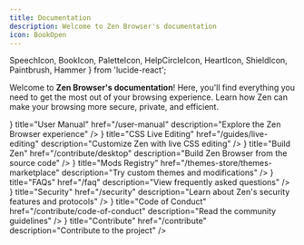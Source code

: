 ```yaml
---
title: Documentation
description: Welcome to Zen Browser's documentation
icon: BookOpen
---
```


  SpeechIcon,
  BookIcon,
  PaletteIcon,
  HelpCircleIcon,
  HeartIcon,
  ShieldIcon,
  Paintbrush,
  Hammer
} from 'lucide-react';

Welcome to **Zen Browser's documentation**! Here, you'll find everything you need to get the most out of your browsing experience. Learn how Zen can make your browsing more secure, private, and efficient.

<Cards cols={2}>
  <Card 
    icon={<BookIcon />} 
    title="User Manual" 
    href="/user-manual" 
    description="Explore the Zen Browser experience" 
  />
  <Card 
    icon={<Paintbrush />} 
    title="CSS Live Editing" 
    href="/guides/live-editing" 
    description="Customize Zen with live CSS editing" 
  />
  <Card
    icon={<Hammer />}
    title="Build Zen"
    href="/contribute/desktop"
    description="Build Zen Browser from the source code"
  />
  <Card 
    icon={<PaletteIcon />} 
    title="Mods Registry" 
    href="/themes-store/themes-marketplace" 
    description="Try custom themes and modifications" 
  />
  <Card 
    icon={<HelpCircleIcon />} 
    title="FAQs" 
    href="/faq" 
    description="View frequently asked questions" 
  />
  <Card 
    icon={<ShieldIcon />} 
    title="Security" 
    href="/security" 
    description="Learn about Zen's security features and protocols" 
  />
  <Card 
    icon={<SpeechIcon />} 
    title="Code of Conduct" 
    href="/contribute/code-of-conduct" 
    description="Read the community guidelines" 
  />
  <Card 
    icon={<HeartIcon />} 
    title="Contribute" 
    href="/contribute" 
    description="Contribute to the project" 
  />
</Cards>
